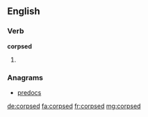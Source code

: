 ==English==

===Verb===
'''corpsed'''

# {{en-past of|corpse}}

===Anagrams===
* [[predocs#English|predocs]]

[[de:corpsed]]
[[fa:corpsed]]
[[fr:corpsed]]
[[mg:corpsed]]